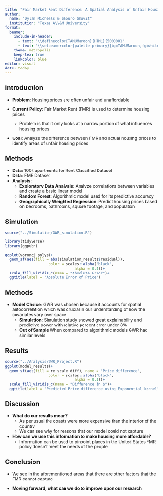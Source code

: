 ```yaml
---
title: "Fair Market Rent Difference: A Spatial Analysis of Unfair Housing Prices"
author: 
  name: "Dylan Micheals & Shouro Shuvit"
  institution: "Texas A\\&M University"
format: 
  beamer:
    include-in-header: 
      - text: "\\definecolor{TAMUMaroon}{HTML}{500000}"
      - text: "\\setbeamercolor{palette primary}{bg=TAMUMaroon,fg=white}"
    theme: metropolis
    keep-tex: true
    linkcolor: blue
editor: visual
date: today
---
```


## Introduction

-   **Problem**: Housing prices are often unfair and unaffordable

-   **Current Policy**: Fair Market Rent (FMR) is used to determine housing prices

    -   Problem is that it only looks at a narrow portion of what influences housing prices

-   **Goal**: Analyze the difference between FMR and actual housing prices to identify areas of unfair housing prices

## Methods

-   **Data**: 100k apartments for Rent Classified Dataset
-   **Data**: FMR Dataset
-   **Analysis**:
    -   **Exploratory Data Analysis**: Analyze correlations between variables and create a basic linear model
    -   **Random Forest**: Algorithmic model used for its predictive accuracy
    -   **Geographically Weighted Regression**: Predict housing prices based on bedrooms, bathrooms, square footage, and population

## Simulation

```r
source("../Simulation/GWR_simulation.R")
```

```r
library(tidyverse)
library(ggpubr)

ggplot(voronoi_polys)+
  geom_sf(aes(fill = abs(simulation_results$residual)),
                    color = scales::alpha("black",
                                alpha = 0.1))+
  scale_fill_viridis_c(name = "Absolute Error")+
  ggtitle(label = "Absolute Error of Price")
```

## Methods

-   **Model Choice**: GWR was chosen because it accounts for spatial autocorrelation which was crucial in our understanding of how the covariates vary over space
    - **Simulation**: Simulation study showed great explainability and predictive power with relative percent error under 3%
    - **Out of Sample** When compared to algorithmic models GWR had similar levels 

## Results

```r
source("../Analysis/GWR_Project.R")
ggplot(model_results)+
  geom_sf(aes(fill = re_scale_diff), name = "Price difference",
                    color = scales::alpha("black",
                                alpha = 0.1))+
  scale_fill_viridis_c(name = "Difference in $")+
  ggtitle(label = "Predicted Price difference using Exponential kernel")

```

## Discussion

-   **What do our results mean?**
    -   As per usual the coasts were more expensive than the interior of the country
    -   We can see why for reasons that our model could not capture
-   **How can we use this information to make housing more affordable?**
    -   Information can be used to pinpoint places in the United States FMR policy doesn't meet the needs of the people

## Conclusion

-   We see in the aforementioned areas that there are other factors that the FMR cannot capture

-   **Moving forward, what can we do to improve upon our research**
